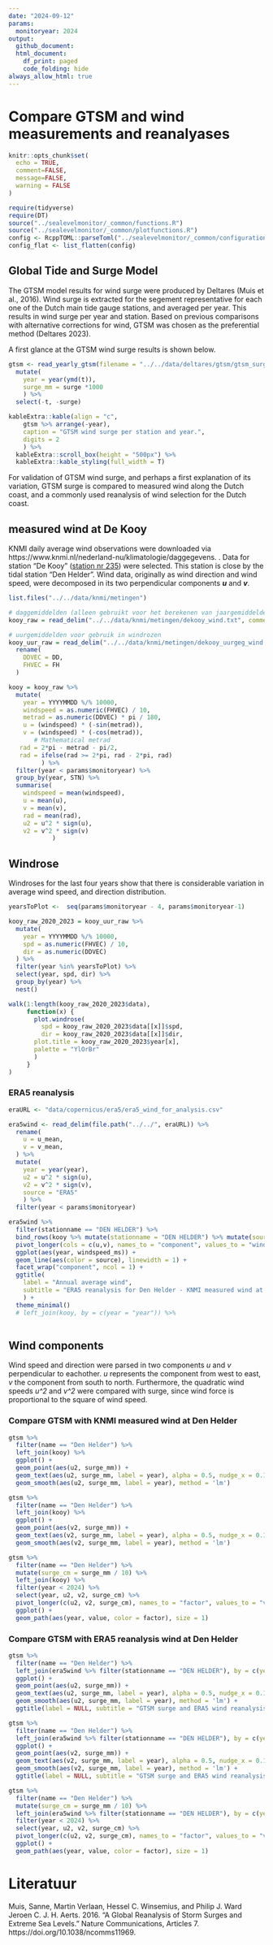```yaml
---
date: "2024-09-12"
params:
  monitoryear: 2024
output:
  github_document:
  html_document:
    df_print: paged
    code_folding: hide
always_allow_html: true
---
```


# Compare GTSM and wind measurements and reanalyases

```r
knitr::opts_chunk$set(
  echo = TRUE,
  comment=FALSE,
  message=FALSE,
  warning = FALSE
)

require(tidyverse)
require(DT)
source("../sealevelmonitor/_common/functions.R")
source("../sealevelmonitor/_common/plotfunctions.R")
config <- RcppTOML::parseToml("../sealevelmonitor/_common/configuration.TOML")
config_flat <- list_flatten(config)

```


## Global Tide and Surge Model

The GTSM model results for wind surge were produced by Deltares (Muis et al., 2016). Wind surge is extracted for the segement representative for each one of the Dutch main tide gauge stations, and averaged per year. This results in wind surge per year and station. Based on previous comparisons with alternative corrections for wind, GTSM was chosen as the preferential method (Deltares 2023). 

A first glance at the GTSM wind surge results is shown below. 

```r

gtsm <- read_yearly_gtsm(filename = "../../data/deltares/gtsm/gtsm_surge_annual_mean_main_stations.csv") |>
  mutate(
    year = year(ymd(t)),
    surge_mm = surge *1000
    ) %>% 
  select(-t, -surge)

kableExtra::kable(align = "c",
    gtsm %>% arrange(-year),
    caption = "GTSM wind surge per station and year.",
    digits = 2
    ) %>%
  kableExtra::scroll_box(height = "500px") %>%
  kableExtra::kable_styling(full_width = T)

```

For validation of GTSM wind surge, and perhaps a first explanation of its variation, GTSM surge is compared to measured wind along the Dutch coast, and a commonly used reanalysis of wind selection for the Dutch coast. 

## measured wind at De Kooy

KNMI daily average wind observations were downloaded via https://www.knmi.nl/nederland-nu/klimatologie/daggegevens.  . Data for station "De Kooy" ([station nr 235](https://cdn.knmi.nl/knmi/map/page/klimatologie/gegevens/daggegevens/etmgeg_235.zip)) were selected. This station is close by the tidal station "Den Helder". Wind data, originally as wind direction and wind speed, were decomposed in its two perpendicular components ***u*** and ***v***. 


```r
list.files("../../data/knmi/metingen")

# daggemiddelden (alleen gebruikt voor het berekenen van jaargemiddelden)
kooy_raw = read_delim("../../data/knmi/metingen/dekooy_wind.txt", comment = "#", trim_ws = T)

# uurgemiddelden voor gebruik in windrozen
kooy_uur_raw = read_delim("../../data/knmi/metingen/dekooy_uurgeg_wind.txt", comment = "#", trim_ws = T) %>%
  rename(
    DDVEC = DD,
    FHVEC = FH
  )

kooy = kooy_raw %>%
  mutate(
    year = YYYYMMDD %/% 10000,
    windspeed = as.numeric(FHVEC) / 10,
    metrad = as.numeric(DDVEC) * pi / 180,
    u = (windspeed) * (-sin(metrad)),
    v = (windspeed) * (-cos(metrad)),
       # Mathematical metrad
   rad = 2*pi - metrad - pi/2,
   rad = ifelse(rad >= 2*pi, rad - 2*pi, rad)
         ) %>%
  filter(year < params$monitoryear) %>%
  group_by(year, STN) %>%
  summarise(
    windspeed = mean(windspeed),
    u = mean(u),
    v = mean(v),
    rad = mean(rad),
    u2 = u^2 * sign(u),
    v2 = v^2 * sign(v)
            )

```




## Windrose

Windroses for the last four years show that there is considerable variation in average wind speed, and direction distribution.

```r

yearsToPlot <-  seq(params$monitoryear - 4, params$monitoryear-1)

kooy_raw_2020_2023 = kooy_uur_raw %>% 
  mutate(
    year = YYYYMMDD %/% 10000,
    spd = as.numeric(FHVEC) / 10,
    dir = as.numeric(DDVEC)
  ) %>%
  filter(year %in% yearsToPlot) %>%
  select(year, spd, dir) %>%
  group_by(year) %>%
  nest()

walk(1:length(kooy_raw_2020_2023$data), 
     function(x) {
       plot.windrose(
         spd = kooy_raw_2020_2023$data[[x]]$spd, 
         dir = kooy_raw_2020_2023$data[[x]]$dir,
       plot.title = kooy_raw_2020_2023$year[x], 
       palette = "YlOrBr"
       )
     }
)

```

### ERA5 reanalysis 


```r


eraURL <- "data/copernicus/era5/era5_wind_for_analysis.csv"

era5wind <- read_delim(file.path("../../", eraURL)) %>%
  rename(
    u = u_mean,
    v = v_mean,
  ) %>%
  mutate(
    year = year(year),
    u2 = u^2 * sign(u),
    v2 = v^2 * sign(v),
    source = "ERA5"
    ) %>%
  filter(year < params$monitoryear)

```


```r

era5wind %>%
  filter(stationname == "DEN HELDER") %>%
  bind_rows(kooy %>% mutate(stationname = "DEN HELDER") %>% mutate(source = "KNMI")) %>%
  pivot_longer(cols = c(u,v), names_to = "component", values_to = "windspeed_ms") %>%
  ggplot(aes(year, windspeed_ms)) +
  geom_line(aes(color = source), linewidth = 1) +
  facet_wrap("component", ncol = 1) +
  ggtitle(
    label = "Annual average wind",
    subtitle = "ERA5 reanalysis for Den Helder - KNMI measured wind at De Kooy."
    ) +
  theme_minimal()
  # left_join(kooy, by = c(year = "year")) %>%
  

```




## Wind components

Wind speed and direction were parsed in two components *u* and *v* perpendicular to eachother. *u* represents the component from west to east, *v* the component from south to north. Furthermore, the quadratic wind speeds *u^2* and *v^2* were compared with surge, since wind force is proportional to the square of wind speed. 


### Compare GTSM with KNMI measured wind at Den Helder 

```r

gtsm %>%
  filter(name == "Den Helder") %>%
  left_join(kooy) %>%
  ggplot() +
  geom_point(aes(u2, surge_mm)) +
  geom_text(aes(u2, surge_mm, label = year), alpha = 0.5, nudge_x = 0.1, nudge_y = 1) +
  geom_smooth(aes(u2, surge_mm, label = year), method = 'lm')

gtsm %>%
  filter(name == "Den Helder") %>%
  left_join(kooy) %>%
  ggplot() +
  geom_point(aes(v2, surge_mm)) +
  geom_text(aes(v2, surge_mm, label = year), alpha = 0.5, nudge_x = 0.1, nudge_y = 1) +
  geom_smooth(aes(v2, surge_mm, label = year), method = 'lm')

```



```r

gtsm %>%
  filter(name == "Den Helder") %>%
  mutate(surge_cm = surge_mm / 10) %>%
  left_join(kooy) %>%
  filter(year < 2024) %>%
  select(year, u2, v2, surge_cm) %>%
  pivot_longer(c(u2, v2, surge_cm), names_to = "factor", values_to = "value") %>%
  ggplot() +
  geom_path(aes(year, value, color = factor), size = 1)


```

### Compare GTSM with ERA5 reanalysis wind at Den Helder 


```r

gtsm %>%
  filter(name == "Den Helder") %>%
  left_join(era5wind %>% filter(stationname == "DEN HELDER"), by = c(year = "year") ) %>%
  ggplot() +
  geom_point(aes(u2, surge_mm)) +
  geom_text(aes(u2, surge_mm, label = year), alpha = 0.5, nudge_x = 0.1, nudge_y = 0) +
  geom_smooth(aes(u2, surge_mm, label = year), method = 'lm') +
  ggtitle(label = NULL, subtitle = "GTSM surge and ERA5 wind reanalysis component u")

gtsm %>%
  filter(name == "Den Helder") %>%
  left_join(era5wind %>% filter(stationname == "DEN HELDER"), by = c(year = "year") ) %>%
  ggplot() +
  geom_point(aes(v2, surge_mm)) +
  geom_text(aes(v2, surge_mm, label = year), alpha = 0.5, nudge_x = 0.1, nudge_y = 0) +
  geom_smooth(aes(v2, surge_mm, label = year), method = 'lm') +
  ggtitle(label = NULL, subtitle = "GTSM surge and ERA5 wind reanalysis component v")

```

```r

gtsm %>%
  filter(name == "Den Helder") %>%
  mutate(surge_cm = surge_mm / 10) %>%
  left_join(era5wind %>% filter(stationname == "DEN HELDER"), by = c(year = "year")) %>%
  filter(year < 2024) %>%
  select(year, u2, v2, surge_cm) %>%
  pivot_longer(c(u2, v2, surge_cm), names_to = "factor", values_to = "value") %>%
  ggplot() +
  geom_path(aes(year, value, color = factor), size = 1)


```


# Literatuur

Muis, Sanne, Martin Verlaan, Hessel C. Winsemius, and Philip J. Ward Jeroen C. J. H. Aerts. 2016. “A Global Reanalysis of Storm Surges and Extreme Sea Levels.” Nature Communications, Articles 7. https://doi.org/10.1038/ncomms11969.
